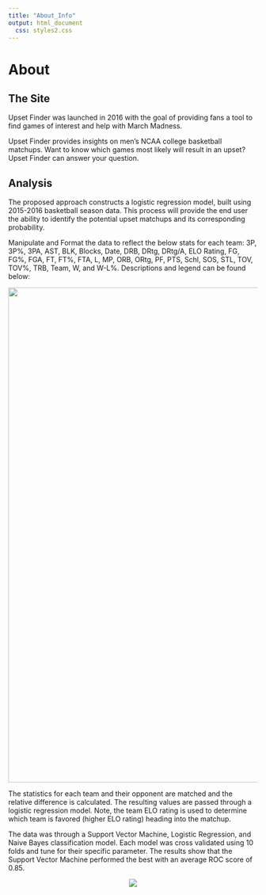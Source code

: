 ```yaml
---
title: "About_Info"
output: html_document
  css: styles2.css
---
```


# About

## The Site

Upset Finder was launched in 2016 with the goal of providing fans a tool to find games of interest and help with March Madness.

Upset Finder provides insights on men's NCAA college basketball matchups.  Want to know which games most likely will result in an upset? Upset Finder can answer your question.

## Analysis

The proposed approach constructs a logistic regression model, built using 2015-2016 basketball season data. This process will provide the end user the ability to identify the potential upset matchups and its corresponding probability.

Manipulate and Format the data to reflect the below stats for each team: 3P, 3P%, 3PA, AST, BLK, Blocks, Date, DRB, DRtg, DRtg/A, ELO Rating, FG, FG%, FGA, FT, FT%, FTA, L, MP, ORB, ORtg, PF, PTS, Schl, SOS, STL, TOV, TOV%, TRB, Team, W, and W-L%. Descriptions and legend can be found below:

<center>
<img src="FeatureTable.jpg" width="1000">
</center>

The statistics for each team and their opponent are matched and the relative difference is calculated. The resulting values are passed through a logistic regression model. Note, the team ELO rating is used to determine which team is favored (higher ELO rating) heading into the matchup.

The data was through a Support Vector Machine, Logistic Regression, and Naive Bayes classification model. Each model was cross validated using 10 folds and tune for their specific parameter. The results show that the Support Vector Machine performed the best with an average ROC score of 0.85.

<center>
![](model_bwplot.png)
</center>

